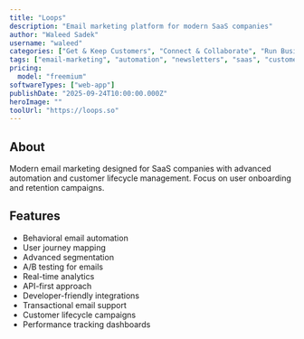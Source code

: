 ```yaml
---
title: "Loops"
description: "Email marketing platform for modern SaaS companies"
author: "Waleed Sadek"
username: "waleed"
categories: ["Get & Keep Customers", "Connect & Collaborate", "Run Business"]
tags: ["email-marketing", "automation", "newsletters", "saas", "customer-engagement"]
pricing:
  model: "freemium"
softwareTypes: ["web-app"]
publishDate: "2025-09-24T10:00:00.000Z"
heroImage: ""
toolUrl: "https://loops.so"
---
```


## About

Modern email marketing designed for SaaS companies with advanced automation and customer lifecycle management. Focus on user onboarding and retention campaigns.

## Features

- Behavioral email automation
- User journey mapping
- Advanced segmentation
- A/B testing for emails
- Real-time analytics
- API-first approach
- Developer-friendly integrations
- Transactional email support
- Customer lifecycle campaigns
- Performance tracking dashboards
